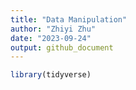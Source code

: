 ```yaml
---
title: "Data Manipulation"
author: "Zhiyi Zhu"
date: "2023-09-24"
output: github_document
---
```


```r
library(tidyverse)
```

